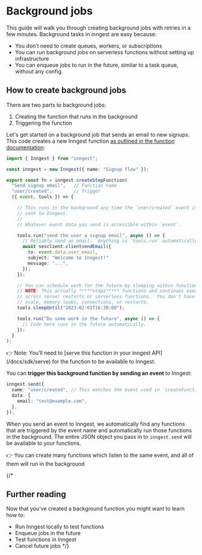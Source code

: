 # Background jobs
This guide will walk you through creating background jobs with retries in a few minutes.  Background tasks in inngest are easy because:

- You don’t need to create queues, workers, or subscriptions
- You can run background jobs on serverless functions without setting up infrastructure
- You can enqueue jobs to run in the future, similar to a task queue, without any config.

## How to create background jobs

There are two parts to background jobs:

1. Creating the function that runs in the background
2. Triggering the function

Let's get started on a background job that sends an email to new signups.  This code creates
a new Inngest function [as outlined in the function documentation](/docs/functions):

```typescript
import { Inngest } from "inngest";

const inngest = new Inngest({ name: "Signup flow" });

export const fn = inngest.createStepFunction(
  "Send signup email",   // Function name
  "user/created",        // Trigger
  ({ event, tools }) => {

    // This runs in the background any time the `user/created` event is
    // sent to Inngest.
    //
    // Whatever event data you send is accessible within `event`.

    tools.run("send the user a signup email", async () => {
      // Reliably send an email.  Anything in `tools.run` automatically retries
      await sesclient.clientsendEmail({
        to: event.data.user_email,
        subject: "Welcome to Inngest!"
        message: "...",
      });
    });

    // You can schedule work for the future by sleeping within functions.
    // NOTE: This actually *****stops***** functions and continues execution automatically,
    // across server restarts or serverless functions.  You don't have to worry about
    // scale, memory leaks, connections, or restarts.
    tools.sleepUntil("2023-02-01T16:30:00");

    tools.run("Do some work in the future", async () => {
      // Code here runs in the future automatically.
    });
  }
);
```

<aside>
👉 Note: You’ll need to [serve this function in your inngest API](/docs/sdk/serve) for the function to be available to Inngest.
</aside>

You can **trigger this background function by sending an event** to Inngest:

```typescript
inngest.send({
  name: "user/created", // This matches the event used in `createFunction`
  data: {
    email: "test@example.com",
  },
});
```

When you send an event to Inngest, we automatically find any functions that are triggered by the event name and automatically run those functions in the background.  The entire JSON object you pass in to
`inngest.send` will be available to your functions.

<aside>
👉 You can create many functions which listen to the same event, and all of them will run in the background
</aside>

{/*
## Further reading

Now that you’ve created a background function you might want to learn how to:

- Run Inngest locally to test functions
- Enqueue jobs in the future
- Test functions in Inngest
- Cancel future jobs
*/}
